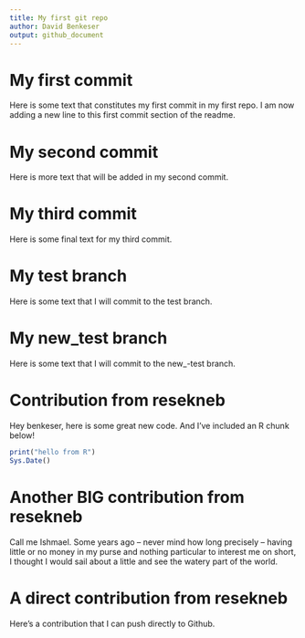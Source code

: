 ```yaml
---
title: My first git repo
author: David Benkeser
output: github_document
---
```


# My first commit

Here is some text that constitutes my first commit in my first repo.
I am now adding a new line to this first commit section of the readme.

# My second commit

Here is more text that will be added in my second commit.

# My third commit

Here is some final text for my third commit.

# My test branch

Here is some text that I will commit to the test branch.

# My new_test branch

Here is some text that I will commit to the new_-test branch.

# Contribution from resekneb

Hey benkeser, here is some great new code. And I've included an R chunk below!

```r
print("hello from R")
Sys.Date()
```

# Another BIG contribution from resekneb

Call me Ishmael. Some years ago -- never mind how long precisely -- having little or no money
in my purse and nothing particular to interest me on short, I thought I would sail about a little
and see the watery part of the world.

# A direct contribution from resekneb

Here's a contribution that I can push directly to Github.

